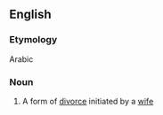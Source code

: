 ==English==

===Etymology===
Arabic {{term|خُلع|lang=ar|tr=xulʕ}}

===Noun===
{{wikipedia}}
{{en-noun|-}}

# {{context|Islam|lang=en}} A form of [[divorce]] initiated by a [[wife]]